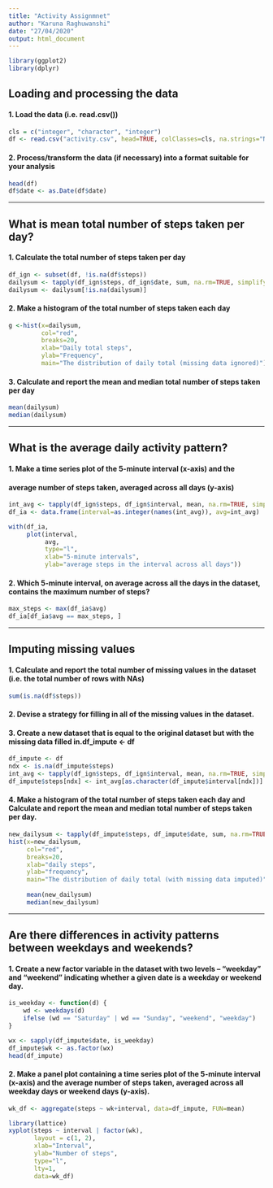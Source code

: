 ---
title: "Activity Assignmnet"
author: "Karuna Raghuwanshi"
date: "27/04/2020"
output: html_document
---

```{r, echo=FALSE, results='hide', warning=FALSE, message=FALSE}
library(ggplot2)
library(dplyr)


```

## **Loading and processing the data**
#### 1. Load the data (i.e. read.csv())
```{r, results='markup', warning=TRUE, message=TRUE}
cls = c("integer", "character", "integer")
df <- read.csv("activity.csv", head=TRUE, colClasses=cls, na.strings="NA")
```

#### 2. Process/transform the data (if necessary) into a format suitable for your analysis
```{r}
head(df)
df$date <- as.Date(df$date)
```
----------------------------------------

## **What is mean total number of steps taken per day?** ####
#### 1. Calculate the total number of steps taken per day

```{r}
df_ign <- subset(df, !is.na(df$steps))
dailysum <- tapply(df_ign$steps, df_ign$date, sum, na.rm=TRUE, simplify=T)
dailysum <- dailysum[!is.na(dailysum)]
```

#### 2. Make a histogram of the total number of steps taken each day
```{r}
g <-hist(x=dailysum,
         col="red",
         breaks=20,
         xlab="Daily total steps",
         ylab="Frequency",
         main="The distribution of daily total (missing data ignored)")
```

#### 3. Calculate and report the mean and median total number of steps taken per day
```{r}
mean(dailysum)
median(dailysum)
```
----------------------------------------

## **What is the average daily activity pattern?** ####

#### 1. Make a time series plot  of the 5-minute interval (x-axis) and the 
#### average number of steps taken, averaged across all days (y-axis)
```{r}
int_avg <- tapply(df_ign$steps, df_ign$interval, mean, na.rm=TRUE, simplify=T)
df_ia <- data.frame(interval=as.integer(names(int_avg)), avg=int_avg)

with(df_ia,
     plot(interval,
          avg,
          type="l",
          xlab="5-minute intervals",
          ylab="average steps in the interval across all days"))

```

#### 2. Which 5-minute interval, on average across all the days in the dataset, contains the maximum number of steps?
```{r}
max_steps <- max(df_ia$avg)
df_ia[df_ia$avg == max_steps, ]
```
------------------------------------

## **Imputing missing values**


#### 1. Calculate and report the total number of missing values in the dataset (i.e. the total number of rows with NAs)
```{r}
sum(is.na(df$steps))
```
#### 2. Devise a strategy for filling in all of the missing values in the dataset. 
#### 3. Create a new dataset that is equal to the original dataset but with the missing data filled in.df_impute <- df
```{r}
df_impute <- df
ndx <- is.na(df_impute$steps)
int_avg <- tapply(df_ign$steps, df_ign$interval, mean, na.rm=TRUE, simplify=T)
df_impute$steps[ndx] <- int_avg[as.character(df_impute$interval[ndx])]
```
#### 4. Make a histogram of the total number of steps taken each day and Calculate and report the mean and median total number of steps taken per day.

```{r}
new_dailysum <- tapply(df_impute$steps, df_impute$date, sum, na.rm=TRUE, simplify=T)
hist(x=new_dailysum,
     col="red",
     breaks=20,
     xlab="daily steps",
     ylab="frequency",
     main="The distribution of daily total (with missing data imputed)")
	 
	 mean(new_dailysum)
	 median(new_dailysum)
```
----------------------------------------

## **Are there differences in activity patterns between weekdays and weekends?**

#### 1. Create a new factor variable in the dataset with two levels – “weekday” and “weekend” indicating whether a given date is a weekday or weekend day.
```{r}
is_weekday <- function(d) {
    wd <- weekdays(d)
    ifelse (wd == "Saturday" | wd == "Sunday", "weekend", "weekday")
}

wx <- sapply(df_impute$date, is_weekday)
df_impute$wk <- as.factor(wx)
head(df_impute)
```

#### 2. Make a panel plot containing a time series plot of the 5-minute interval (x-axis) and the average number of steps taken, averaged across all weekday days or weekend days (y-axis). 
```{r}
wk_df <- aggregate(steps ~ wk+interval, data=df_impute, FUN=mean)

library(lattice)
xyplot(steps ~ interval | factor(wk),
       layout = c(1, 2),
       xlab="Interval",
       ylab="Number of steps",
       type="l",
       lty=1,
       data=wk_df)
```